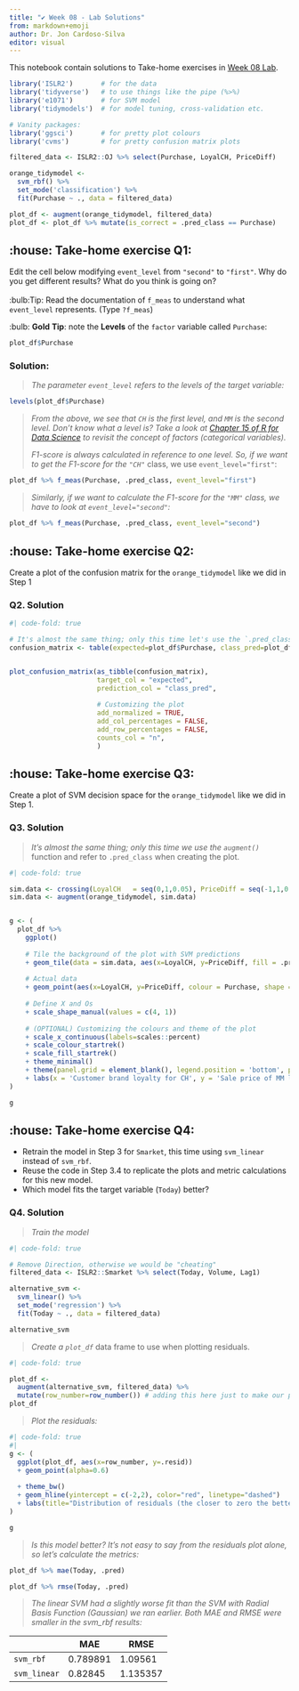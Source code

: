 ---
title: "✔️ Week 08 - Lab Solutions"
from: markdown+emoji
author: Dr. Jon Cardoso-Silva
editor: visual
---

This notebook contain solutions to Take-home exercises in [Week 08 Lab](/weeks/week08/lab.qmd).

```{r, message=FALSE, warning=FALSE, echo=FALSE}
library('ISLR2')       # for the data
library('tidyverse')   # to use things like the pipe (%>%)
library('e1071')       # for SVM model
library('tidymodels')  # for model tuning, cross-validation etc.

# Vanity packages:
library('ggsci')       # for pretty plot colours
library('cvms')        # for pretty confusion matrix plots


```

```{r, echo=FALSE, warning=FALSE, message=FALSE}
filtered_data <- ISLR2::OJ %>% select(Purchase, LoyalCH, PriceDiff)

orange_tidymodel <-
  svm_rbf() %>% 
  set_mode('classification') %>% 
  fit(Purchase ~ ., data = filtered_data)

plot_df <- augment(orange_tidymodel, filtered_data)
plot_df <- plot_df %>% mutate(is_correct = .pred_class == Purchase)
```

## :house: **Take-home exercise Q1:**

Edit the cell below modifying `event_level` from `"second"` to `"first"`. Why do you get different results? What do you think is going on?\
\
:bulb:Tip: Read the documentation of `f_meas` to understand what `event_level` represents. (Type `?f_meas`)

:bulb: **Gold** **Tip**: note the **Levels** of the `factor` variable called `Purchase`:

``` r
plot_df$Purchase
```

### Solution:

> *The parameter `event_level` refers to the levels of the target variable:*

```{r}
levels(plot_df$Purchase)
```

> *From the above, we see that `CH` is the first level, and `MM` is the second level. Don't know what a level is? Take a look at [Chapter 15 of R for Data Science](https://r4ds.had.co.nz/factors.html "R for Data Science - 15 Factors") to revisit the concept of factors (categorical variables).*
>
> *F1-score is always calculated in reference to one level. So, if we want to get the F1-score for the `"CH"`* class, we use `event_level="first"`:

```{r}
plot_df %>% f_meas(Purchase, .pred_class, event_level="first")
```

> *Similarly, if we want to calculate the F1-score for the `"MM"` class, we have to look at `event_level="second"`:*

```{r}
plot_df %>% f_meas(Purchase, .pred_class, event_level="second")
```

## :house: **Take-home exercise Q2:**

Create a plot of the confusion matrix for the `orange_tidymodel` like we did in Step 1

### Q2. Solution

```{r}
#| code-fold: true

# It's almost the same thing; only this time let's use the `.pred_class` column that was created when we augmented our data frame.
confusion_matrix <- table(expected=plot_df$Purchase, class_pred=plot_df$.pred_class)


plot_confusion_matrix(as_tibble(confusion_matrix), 
                      target_col = "expected", 
                      prediction_col = "class_pred",
                      
                      # Customizing the plot
                      add_normalized = TRUE,
                      add_col_percentages = FALSE,
                      add_row_percentages = FALSE,
                      counts_col = "n",
                      )
```

## :house: **Take-home exercise Q3:**

Create a plot of SVM decision space for the `orange_tidymodel` like we did in Step 1.

### Q3. Solution

> *It's almost the same thing; only this time we use the `augment()`* function and refer to `.pred_class` when creating the plot.

```{r}
#| code-fold: true

sim.data <- crossing(LoyalCH   = seq(0,1,0.05), PriceDiff = seq(-1,1,0.1))
sim.data <- augment(orange_tidymodel, sim.data)


g <- (
  plot_df %>%   
    ggplot()
  
    # Tile the background of the plot with SVM predictions
    + geom_tile(data = sim.data, aes(x=LoyalCH, y=PriceDiff, fill = .pred_class), alpha = 0.25)
  
    # Actual data
    + geom_point(aes(x=LoyalCH, y=PriceDiff, colour = Purchase, shape = is_correct), size=2.5, stroke=0.95, alpha=0.7)
  
    # Define X and Os
    + scale_shape_manual(values = c(4, 1))
    
    # (OPTIONAL) Customizing the colours and theme of the plot
    + scale_x_continuous(labels=scales::percent)
    + scale_colour_startrek()
    + scale_fill_startrek()
    + theme_minimal()
    + theme(panel.grid = element_blank(), legend.position = 'bottom', plot.title = element_text(hjust = 0.5))
    + labs(x = 'Customer brand loyalty for CH', y = 'Sale price of MM less sale price of CH', fill = 'Brand', colour = 'Brand', shape = 'Correct prediction?', title = sprintf('Overall Training Accuracy = %.2f %%', 100*(sum(plot_df$is_correct)/nrow(plot_df))))
)

g
```

## :house: **Take-home exercise Q4:**

-   Retrain the model in Step 3 for `Smarket`, this time using `svm_linear` instead of `svm_rbf`.
-   Reuse the code in Step 3.4 to replicate the plots and metric calculations for this new model.
-   Which model fits the target variable (`Today`) better?

### Q4. Solution

> *Train the model*

```{r}
#| code-fold: true

# Remove Direction, otherwise we would be "cheating" 
filtered_data <- ISLR2::Smarket %>% select(Today, Volume, Lag1)

alternative_svm <-
  svm_linear() %>% 
  set_mode('regression') %>% 
  fit(Today ~ ., data = filtered_data)

alternative_svm
```

> *Create a `plot_df`* data frame to use when plotting residuals.

```{r}
#| code-fold: true

plot_df <- 
  augment(alternative_svm, filtered_data) %>% 
  mutate(row_number=row_number()) # adding this here just to make our plot easier
plot_df
```

> *Plot the residuals:*

```{r}
#| code-fold: true
#| 
g <- (
  ggplot(plot_df, aes(x=row_number, y=.resid))
  + geom_point(alpha=0.6)
  
  + theme_bw()
  + geom_hline(yintercept = c(-2,2), color="red", linetype="dashed")
  + labs(title="Distribution of residuals (the closer to zero the better)")
)

g
```

> *Is this model better? It's not easy to say from the residuals plot alone, so let's calculate the metrics:*

```{r}
plot_df %>% mae(Today, .pred)
```

```{r}
plot_df %>% rmse(Today, .pred)
```

> *The linear SVM had a slightly worse fit than the SVM with Radial Basis Function (Gaussian) we ran earlier. Both MAE and RMSE were smaller in the svm_rbf results:*

|              | MAE      | RMSE     |
|--------------|----------|----------|
| `svm_rbf`    | 0.789891 | 1.09561  |
| `svm_linear` | 0.82845  | 1.135357 |

